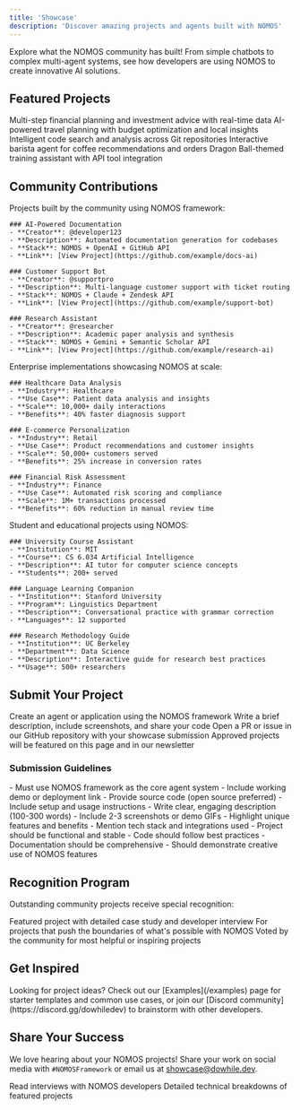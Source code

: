 ```yaml
---
title: 'Showcase'
description: 'Discover amazing projects and agents built with NOMOS'
---
```


Explore what the NOMOS community has built! From simple chatbots to complex multi-agent systems, see how developers are using NOMOS to create innovative AI solutions.

## Featured Projects

<CardGroup cols={2}>
  <Card
    title="Financial Advisory Agent"
    icon="dollar-sign"
    href="https://github.com/dowhiledev/nomos/tree/main/cookbook/examples/financial-advisor"
  >
    Multi-step financial planning and investment advice with real-time data
  </Card>
  <Card
    title="Travel Itinerary Planner"
    icon="map"
    href="https://github.com/dowhiledev/nomos/tree/main/cookbook/examples/travel-itinery-planner"
  >
    AI-powered travel planning with budget optimization and local insights
  </Card>
  <Card
    title="Code Search Assistant"
    icon="search"
    href="https://github.com/dowhiledev/nomos/tree/main/cookbook/examples/git-search"
  >
    Intelligent code search and analysis across Git repositories
  </Card>
  <Card
    title="Coffee Shop Assistant"
    icon="coffee"
    href="https://github.com/dowhiledev/nomos/tree/main/cookbook/examples/barista"
  >
    Interactive barista agent for coffee recommendations and orders
  </Card>
  <Card
    title="Master Roshi Training Assistant"
    icon="martial-arts"
    href="https://github.com/dowhiledev/nomos/tree/main/cookbook/examples/master-roshi"
  >
    Dragon Ball-themed training assistant with API tool integration
  </Card>
</CardGroup>

## Community Contributions

<Tabs>
  <Tab title="Open Source Projects">
    Projects built by the community using NOMOS framework:

    ### AI-Powered Documentation
    - **Creator**: @developer123
    - **Description**: Automated documentation generation for codebases
    - **Stack**: NOMOS + OpenAI + GitHub API
    - **Link**: [View Project](https://github.com/example/docs-ai)

    ### Customer Support Bot
    - **Creator**: @supportpro
    - **Description**: Multi-language customer support with ticket routing
    - **Stack**: NOMOS + Claude + Zendesk API
    - **Link**: [View Project](https://github.com/example/support-bot)

    ### Research Assistant
    - **Creator**: @researcher
    - **Description**: Academic paper analysis and synthesis
    - **Stack**: NOMOS + Gemini + Semantic Scholar API
    - **Link**: [View Project](https://github.com/example/research-ai)
  </Tab>

  <Tab title="Enterprise Solutions">
    Enterprise implementations showcasing NOMOS at scale:

    ### Healthcare Data Analysis
    - **Industry**: Healthcare
    - **Use Case**: Patient data analysis and insights
    - **Scale**: 10,000+ daily interactions
    - **Benefits**: 40% faster diagnosis support

    ### E-commerce Personalization
    - **Industry**: Retail
    - **Use Case**: Product recommendations and customer insights
    - **Scale**: 50,000+ customers served
    - **Benefits**: 25% increase in conversion rates

    ### Financial Risk Assessment
    - **Industry**: Finance
    - **Use Case**: Automated risk scoring and compliance
    - **Scale**: 1M+ transactions processed
    - **Benefits**: 60% reduction in manual review time
  </Tab>

  <Tab title="Educational Projects">
    Student and educational projects using NOMOS:

    ### University Course Assistant
    - **Institution**: MIT
    - **Course**: CS 6.034 Artificial Intelligence
    - **Description**: AI tutor for computer science concepts
    - **Students**: 200+ served

    ### Language Learning Companion
    - **Institution**: Stanford University
    - **Program**: Linguistics Department
    - **Description**: Conversational practice with grammar correction
    - **Languages**: 12 supported

    ### Research Methodology Guide
    - **Institution**: UC Berkeley
    - **Department**: Data Science
    - **Description**: Interactive guide for research best practices
    - **Usage**: 500+ researchers
  </Tab>
</Tabs>

## Submit Your Project

<Steps>
  <Step title="Build with NOMOS">
    Create an agent or application using the NOMOS framework
  </Step>
  <Step title="Document Your Work">
    Write a brief description, include screenshots, and share your code
  </Step>
  <Step title="Submit for Review">
    Open a PR or issue in our GitHub repository with your showcase submission
  </Step>
  <Step title="Get Featured">
    Approved projects will be featured on this page and in our newsletter
  </Step>
</Steps>

### Submission Guidelines

<AccordionGroup>
  <Accordion title="Technical Requirements">
    - Must use NOMOS framework as the core agent system
    - Include working demo or deployment link
    - Provide source code (open source preferred)
    - Include setup and usage instructions
  </Accordion>
  <Accordion title="Content Guidelines">
    - Write clear, engaging description (100-300 words)
    - Include 2-3 screenshots or demo GIFs
    - Highlight unique features and benefits
    - Mention tech stack and integrations used
  </Accordion>
  <Accordion title="Quality Standards">
    - Project should be functional and stable
    - Code should follow best practices
    - Documentation should be comprehensive
    - Should demonstrate creative use of NOMOS features
  </Accordion>
</AccordionGroup>

## Recognition Program

Outstanding community projects receive special recognition:

<CardGroup cols={3}>
  <Card
    title="Project of the Month"
    icon="trophy"
  >
    Featured project with detailed case study and developer interview
  </Card>
  <Card
    title="Innovation Award"
    icon="lightbulb"
  >
    For projects that push the boundaries of what's possible with NOMOS
  </Card>
  <Card
    title="Community Choice"
    icon="heart"
  >
    Voted by the community for most helpful or inspiring projects
  </Card>
</CardGroup>

## Get Inspired

<Info>
Looking for project ideas? Check out our [Examples](/examples) page for starter templates and common use cases, or join our [Discord community](https://discord.gg/dowhiledev) to brainstorm with other developers.
</Info>

## Share Your Success

We love hearing about your NOMOS projects! Share your work on social media with `#NOMOSFramework` or email us at [showcase@dowhile.dev](mailto:showcase@dowhile.dev).

<CardGroup cols={2}>
  <Card
    title="Developer Stories"
    icon="user"
    href="https://blog.dowhile.dev/category/developer-stories"
  >
    Read interviews with NOMOS developers
  </Card>
  <Card
    title="Case Studies"
    icon="file-text"
    href="https://blog.dowhile.dev/category/case-studies"
  >
    Detailed technical breakdowns of featured projects
  </Card>
</CardGroup>
